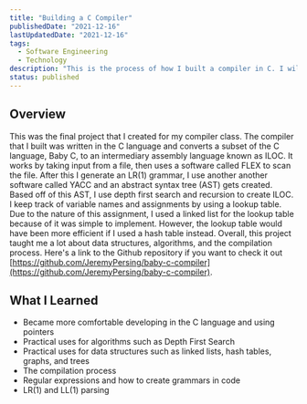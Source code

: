```yaml
---
title: "Building a C Compiler"
publishedDate: "2021-12-16"
lastUpdatedDate: "2021-12-16"
tags:
  - Software Engineering
  - Technology
description: "This is the process of how I built a compiler in C. I will take you through the steps of breaking down a language and what goes on during the compilation process."
status: published
---
```


<YouTubeVideo id="z4amIJrmN6s" />

## Overview

This was the final project that I created for my compiler class.
The compiler that I built was written in the C language and converts
a subset of the C language, Baby C, to an intermediary assembly language
known as ILOC. It works by taking input from a file, then uses a software
called FLEX to scan the file. After this I generate an LR(1) grammar, I use another
another software called YACC and an abstract syntax tree (AST) gets created.
Based off of this AST, I use depth first search and recursion to create ILOC.
I keep track of variable names and assignments by using a lookup table.
Due to the nature of this assignment, I used a linked list for the lookup table
because of it was simple to implement. However, the lookup table would have been
more efficient if I used a hash table instead. Overall, this project taught me
a lot about data structures, algorithms, and the compilation process.
Here's a link to the Github repository if you want to check it out
[https://github.com/JeremyPersing/baby-c-compiler](https://github.com/JeremyPersing/baby-c-compiler).

## What I Learned

- Became more comfortable developing in the C language and using pointers
- Practical uses for algorithms such as Depth First Search
- Practical uses for data structures such as linked lists, hash tables, graphs, and trees
- The compilation process
- Regular expressions and how to create grammars in code
- LR(1) and LL(1) parsing
